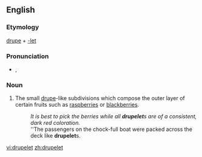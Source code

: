 ==English==

===Etymology===
[[drupe]] + [[-let]]

===Pronunciation===
* {{IPA|/'dɹup.lɪt/|/'dɹu.plɪt/}}, {{SAMPA|/"drup.lEt/|/"dru.plEt/}}

===Noun===
{{en-noun}}

# The small [[drupe]]-like subdivisions which compose the outer layer of certain fruits such as [[raspberry|raspberries]] or [[blackberry|blackberries]].
#: ''It is best to pick the berries while all '''drupelet'''s are of a consistent, dark red coloration.''
#: ''The passengers on the chock-full boat were packed across the deck like '''drupelet'''s.

[[vi:drupelet]]
[[zh:drupelet]]